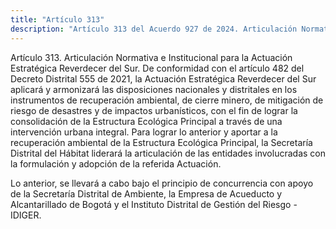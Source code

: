 ```yaml
---
title: "Artículo 313"
description: "Artículo 313 del Acuerdo 927 de 2024. Articulación Normativa e Institucional para la Actuación Estratégica Reverdecer del Sur."
---
```


Artículo 313. Articulación Normativa e Institucional para la Actuación Estratégica Reverdecer del Sur. De conformidad con el artículo 482 del Decreto Distrital 555 de 2021, la Actuación Estratégica Reverdecer del Sur aplicará y armonizará las disposiciones nacionales y distritales en los instrumentos de recuperación ambiental, de cierre minero, de mitigación de riesgo de desastres y de impactos urbanísticos, con el fin de lograr la consolidación de la Estructura Ecológica Principal a través de una intervención urbana integral. Para lograr lo anterior y aportar a la recuperación ambiental de la Estructura Ecológica Principal, la Secretaría Distrital del Hábitat liderará la articulación de las entidades involucradas con la formulación y adopción de la referida Actuación.
 
Lo anterior, se llevará a cabo bajo el principio de concurrencia con apoyo de la Secretaría Distrital de Ambiente, la Empresa de Acueducto y Alcantarillado de Bogotá y el Instituto Distrital de Gestión del Riesgo -IDIGER.